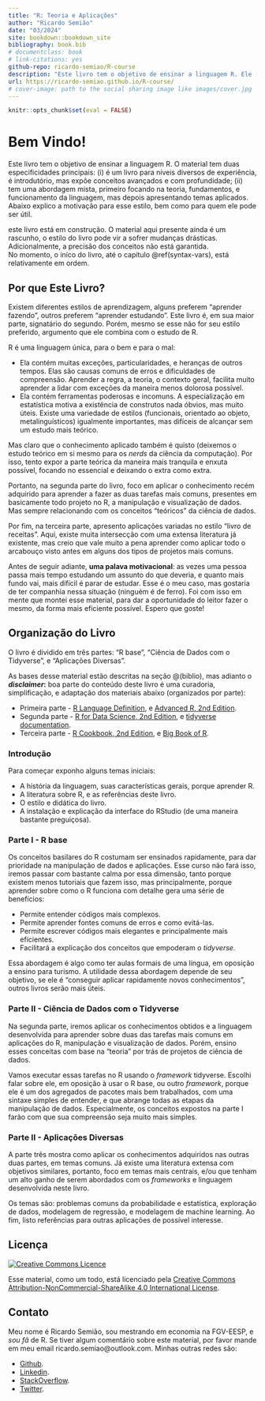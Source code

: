 ```yaml
--- 
title: "R: Teoria e Aplicações"
author: "Ricardo Semião"
date: "03/2024"
site: bookdown::bookdown_site
bibliography: book.bib
# documentclass: book
# link-citations: yes
github-repo: ricardo-semiao/R-course
description: "Este livro tem o objetivo de ensinar a linguagem R. Ele (i) é feito para níveis diversos de experiência, é introdutório, mas expõe conceitos avançados e com profundidade; (ii) tem uma abordagem mista, primeiro focando na teoria, fundamentos, e funcionamento da linguagem, mas depois apresentando temas aplicados."
url: https://ricardo-semiao.github.io/R-course/
# cover-image: path to the social sharing image like images/cover.jpg
---
```


```r
knitr::opts_chunk$set(eval = FALSE)
```

# Bem Vindo! {-}

Este livro tem o objetivo de ensinar a linguagem R. O material tem duas especificidades principais: (i) é um livro para níveis diversos de experiência, é introdutório, mas expõe conceitos avançados e com profundidade; (ii) tem uma abordagem mista, primeiro focando na teoria, fundamentos, e funcionamento da linguagem, mas depois apresentando temas aplicados. Abaixo explico a motivação para esse estilo, bem como para quem ele pode ser útil.

:::{.warn}
este livro está em construção. O material aqui presente ainda é um rascunho, o estilo do livro pode vir a sofrer mudanças drásticas. Adicionalmente, a precisão dos conceitos não está garantida.<br>
No momento, o iníco do livro, até o capítulo \@ref(syntax-vars), está relativamente em ordem.
:::

## Por que Este Livro? {-}

Existem diferentes estilos de aprendizagem, alguns preferem "aprender fazendo", outros preferem "aprender estudando". Este livro é, em sua maior parte, signatário do segundo. Porém, mesmo se esse não for seu estilo preferido, argumento que ele combina com o estudo de R.

R é uma linguagem única, para o bem e para o mal:

- Ela contém muitas exceções, particularidades, e heranças de outros tempos. Elas são causas comuns de erros e dificuldades de compreensão. Aprender a regra, a teoria, o contexto geral, facilita muito aprender a lidar com exceções da maneira menos dolorosa possível.
- Ela contém ferramentas poderosas e incomuns. A especialização em estatística motiva a existência de construtos nada óbvios, mas muito úteis. Existe uma variedade de estilos (funcionais, orientado ao objeto, metalinguísticos) igualmente importantes, mas difíceis de alcançar sem um estudo mais teórico.

Mas claro que o conhecimento aplicado também é quisto (deixemos o estudo teórico em si mesmo para os _nerds_ da ciência da computação). Por isso, tento expor a parte teórica da maneira mais tranquila e enxuta possível, focando no essencial e deixando o extra como extra.

Portanto, na segunda parte do livro, foco em aplicar o conhecimento recém adquirido para aprender a fazer as duas tarefas mais comuns, presentes em basicamente todo projeto no R, a manipulação e visualização de dados. Mas sempre relacionando com os conceitos "teóricos" da ciência de dados.

Por fim, na terceira parte, apresento aplicações variadas no estilo "livro de receitas". Aqui, existe muita intersecção com uma extensa literatura já existente, mas creio que vale muito a pena aprender como aplicar todo o arcabouço visto antes em alguns dos tipos de projetos mais comuns.

Antes de seguir adiante, __uma palava motivacional__: as vezes uma pessoa passa mais tempo estudando um assunto do que deveria, e quanto mais fundo vai, mais difícil é parar de estudar. Esse é o meu caso, mas gostaria de ter companhia nessa situação (ninguém é de ferro). Foi com isso em mente que montei esse material, para dar a oportunidade do leitor fazer o mesmo, da forma mais eficiente possível. Espero que goste!



## Organização do Livro {-}

O livro é dividido em três partes: "R base", "Ciência de Dados com o Tidyverse", e "Aplicações Diversas".

As bases desse material estão descritas na seção \@(biblio), mas adianto o **_disclaimer_:** boa parte do conteúdo deste livro é uma curadoria, simplificação, e adaptação dos materiais abaixo (organizados por parte):

- Primeira parte - [R Language Definition](https://cran.r-project.org/doc/manuals/r-release/R-lang.pdf), e [Advanced R, 2nd Edition](https://adv-r.hadley.nz/).
- Segunda parte - [R for Data Science, 2nd Edition](https://r4ds.hadley.nz/), e [tidyverse documentation](https://www.tidyverse.org/).
- Terceira parte - [R Cookbook, 2nd Edition](https://rc2e.com/), e [Big Book of R](https://www.bigbookofr.com/).


### Introdução {-}
Para começar exponho alguns temas iniciais:

- A história da linguagem, suas características gerais, porque aprender R.
- A literatura sobre R, e as referências deste livro.
- O estilo e didática do livro.
- A instalação e explicação da interface do RStudio (de uma maneira bastante preguiçosa).


### Parte I - R base {-}
Os conceitos basilares do R costumam ser ensinados rapidamente, para dar prioridade na manipulação de dados e aplicações. Esse curso não fará isso, iremos passar com bastante calma por essa dimensão, tanto porque existem menos tutoriais que fazem isso, mas principalmente, porque aprender sobre como o R funciona com detalhe gera uma série de benefícios:

- Permite entender códigos mais complexos.
- Permite aprender fontes comuns de erros e como evitá-las.
- Permite escrever códigos mais elegantes e principalmente mais eficientes.
- Facilitará a explicação dos conceitos que empoderam o _tidyverse_.

Essa abordagem é algo como ter aulas formais de uma língua, em oposição a ensino para turismo. A utilidade dessa abordagem depende de seu objetivo, se ele é "conseguir aplicar rapidamente novos conhecimentos", outros livros serão mais úteis.


### Parte II - Ciência de Dados com o Tidyverse {-}
Na segunda parte, iremos aplicar os conhecimentos obtidos e a linguagem desenvolvida para aprender sobre duas das tarefas mais comuns em aplicações do R, manipulação e visualização de dados. Porém, ensino esses conceitas com base na "teoria" por trás de projetos de ciência de dados.

Vamos executar essas tarefas no R usando o _framework_ tidyverse. Escolhi falar sobre ele, em oposição à usar o R base, ou outro _framework_, porque ele é um dos agregados de pacotes mais bem trabalhados, com uma sintaxe simples de entender, e que abrange todas as etapas da manipulação de dados. Especialmente, os conceitos expostos na parte I farão com que sua compreensão seja muito mais simples.


### Parte II - Aplicações Diversas {-}
A parte três mostra como aplicar os conhecimentos adquiridos nas outras duas partes, em temas comuns. Já existe uma literatura extensa com objetivos similares, portanto, foco em temas mais centrais, e/ou que tenham um alto ganho de serem abordados com os _frameworks_ e linguagem desenvolvida neste livro.

Os temas são: problemas comuns da probabilidade e estatística, exploração de dados, modelagem de regressão, e modelagem de machine learning. Ao fim, listo referências para outras aplicações de possível interesse.



## Licença {-}

<a rel="license" href="https://creativecommons.org/licenses/by-nc-sa/4.0/"><img alt="Creative Commons Licence" style="border-width:0" src="https://i.creativecommons.org/l/by-nc-sa/4.0/88x31.png" /></a>

Esse material, como um todo, está licenciado pela [Creative Commons Attribution-NonCommercial-ShareAlike 4.0 International License](https://creativecommons.org/licenses/by-nc-sa/4.0/).



## Contato {-}

Meu nome é Ricardo Semião, sou mestrando em economia na FGV-EESP, e _sou fã_ de R. Se tiver algum comentário sobre este material, por favor mande em meu email ricardo.semiao@outlook.com. Minhas outras redes são:

- [Github](https://github.com/ricardo-semiao).
- [Linkedin](https://www.linkedin.com/in/ricardo-semiao/).
- [StackOverflow](https://stackoverflow.com/users/13048728/ricardo-semi%c3%a3o-e-castro).
- [Twitter](https://twitter.com/ricardo_semiao).
